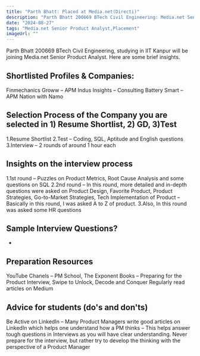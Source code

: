 ```yaml
---
title: "Parth Bhatt: Placed at Media.net(Directi)"
description: "Parth Bhatt 200669 BTech Civil Engineering: Media.net Senior Product Analyst"
date: "2024-08-27"
tags: "Media.net Senior Product Analyst,Placement"
imageUrl: ""
---
```


Parth Bhatt 200669 BTech Civil Engineering, studying in IIT Kanpur will be joining Media.net Senior Product Analyst. Here are some brief insights. 

## Shortlisted Profiles & Companies:
Finmechanics Groww – APM Indus Insights – Consulting Battery Smart – APM Nation with Namo

## Selection Process of the Company you are selected in 1) Resume Shortlist, 2) GD, 3)Test
1.Resume Shortlist 2.Test – Coding, SQL, Aptitude and English questions 3.Interview – 2 rounds of around 1 hour each

##  Insights on the interview process
1.1st round – Puzzles on Product Metrics, Root Cause Analysis and some questions on SQL 2.2nd round – In this round, more detailed and in-depth questions were asked on Product Design, Favorite Product, Product Strategies, Go-to-Market Strategies, Tech Implementation of Product – Basically in this round, I was asked A to Z of product. 3.Also, In this round was asked some HR questions

## Sample Interview Questions? 
-

## Preparation Resources
YouTube Chanels – PM School, The Exponent Books – Preparing for the Product Interview, Swipe to Unlock, Decode and Conquer Regularly read articles on Medium

## Advice for students (do's and don'ts)
Be Active on LinkedIn – Many Product Managers write good articles on LinkedIn which helps one understand how a PM thinks – This helps answer tough questions in Interviews as you will have clear understanding. Never prepare for the interview, but rather try to develop the thinking with the perspective of a Product Manager

